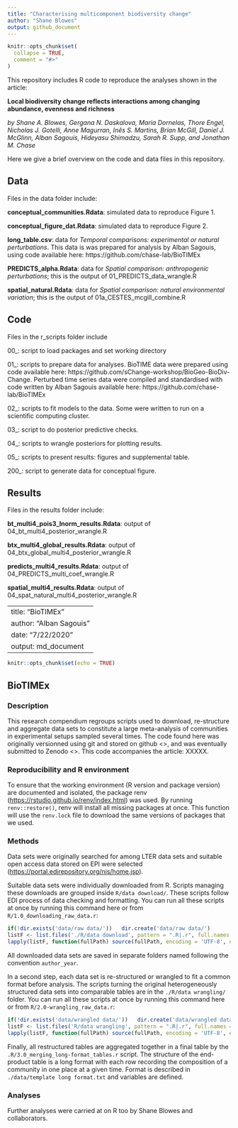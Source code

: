 ```yaml
---
title: "Characterising multicomponent biodiversity change"
author: "Shane Blowes"
output: github_document
---
```


<!-- README.md is generated from README.Rmd. Please edit that file -->

```r
knitr::opts_chunk$set(
  collapse = TRUE,
  comment = "#>"
)
```

<!-- badges: start -->
<!-- badges: end -->

This repository includes R code to reproduce the analyses shown in the article: 

**Local biodiversity change reflects interactions among changing abundance, evenness and richness**

*by Shane A. Blowes, Gergana N. Daskalova, Maria Dornelas, Thore Engel, Nicholas J. Gotelli, Anne Magurran, Inês S. Martins, Brian McGill, Daniel J. McGlinn, Alban Sagouis, Hideyasu Shimadzu, Sarah R. Supp, and Jonathan M. Chase*

Here we give a brief overview on the code and data files in this repository.

## Data

Files in the data folder include:

**conceptual_communities.Rdata**: simulated data to reproduce Figure 1.

**conceptual_figure_dat.Rdata**: simulated data to reproduce Figure 2.

**long_table.csv**: data for *Temporal comparisons: experimental or natural perturbations*. This data is was prepared for analysis by Alban Sagouis, using code available here: https://github.com/chase-lab/BioTIMEx

**PREDICTS_alpha.Rdata**: data for *Spatial comparison: anthropogenic perturbations*; this is the output of 01_PREDICTS_data_wrangle.R 

**spatial_natural.Rdata**: data for *Spatial comparison: natural environmental variation*; this is the output of 01a_CESTES_mcgill_combine.R


## Code 
Files in the r_scripts folder include

00_: script to load packages and set working directory

01_: scripts to prepare data for analyses. BioTIME data were prepared using code available here: https://github.com/sChange-workshop/BioGeo-BioDiv-Change. Perturbed time series data were compiled and standardised with code written by Alban Sagouis available here: https://github.com/chase-lab/BioTIMEx 

02_: scripts to fit models to the data. Some were written to run on a scientific computing cluster.

03_: script to do posterior predictive checks.

04_: scripts to wrangle posteriors for plotting results.

05_: scripts to present results: figures and supplemental table.

200_: script to generate data for conceptual figure.

## Results
Files in the results folder include:

**bt_multi4_pois3_lnorm_results.Rdata**: output of 04_bt_multi4_posterior_wrangle.R

**btx_multi4_global_results.Rdata**: output of 04_btx_global_multi4_posterior_wrangle.R

**predicts_multi4_results.Rdata**: output of 04_PREDICTS_multi_coef_wrangle.R

**spatial_multi4_results.Rdata**: output of 04_spat_natural_multi4_posterior_wrangle.R

---
title: "BioTIMEx"
author: "Alban Sagouis"
date: "7/22/2020"
output: md_document
---

```r
knitr::opts_chunk$set(echo = TRUE)
```

## BioTIMEx

### Description
This research compendium regroups scripts used to download, re-structure and aggregate data sets to constitute a large meta-analysis of communities in experimental setups sampled several times.
The code found here was originally versionned using git and stored on github <>, and was eventually submitted to Zenodo <>. This code accompanies the article: XXXXX.

### Reproducibility and R environment
To ensure that the working environment (R version and package version) are documented and isolated, the package renv (<https://rstudio.github.io/renv/index.html>) was used. By running `renv::restore()`, renv will install all missing packages at once. This function will use the `renv.lock` file to download the same versions of packages that we used.

### Methods
Data sets were originally searched for among LTER data sets and suitable open access data stored on EPI were selected (<https://portal.edirepository.org/nis/home.jsp>).

Suitable data sets were individually downloaded from R. Scripts managing these downloads are grouped inside `R/data download/`. These scripts follow EDI process of data checking and formatting. You can run all these scripts at once by running this command here or from `R/1.0_downloading_raw_data.r`:

```r
if(!dir.exists('data/raw data/'))   dir.create('data/raw data/')
listF <- list.files('./R/data download', pattern = ".R|.r", full.names = TRUE)
lapply(listF, function(fullPath) source(fullPath, encoding = 'UTF-8', echo = FALSE, local = TRUE))
```

All downloaded data sets are saved in separate folders named following the convention `author_year`.

In a second step, each data set is re-structured or wrangled to fit a common format before analysis. The scripts turning the original heterogeneously structured data sets into comparable tables are in the `./R/data wrangling/` folder. You can run all these scripts at once by running this command here or from `R/2.0-wrangling_raw_data.r`:

```r
if(!dir.exists('data/wrangled data/'))   dir.create('data/wrangled data/')
listF <- list.files('R/data wrangling', pattern = ".R|.r", full.names = TRUE)
lapply(listF, function(fullPath) source(fullPath, encoding = 'UTF-8', echo = FALSE, local = TRUE))
```

Finally, all restructured tables are aggregated together in a final table by the `.R/3.0_merging_long-format_tables.r` script. The structure of the end-product table is a long format with each row recording the composition of a community in one place at a given time. Format is described in `./data/template long format.txt` and variables are defined.

### Analyses
Further analyses were carried at on R too by Shane Blowes and collaborators.
